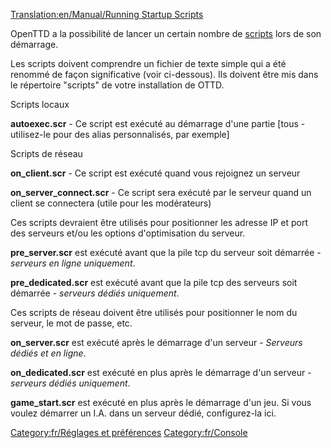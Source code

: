 [[Translation:en/Manual/Running Startup Scripts]]


OpenTTD a la possibilité de lancer un certain nombre de [[fr/Archive/Manual/Script|scripts]] lors de son démarrage.

Les scripts doivent comprendre un fichier de texte simple qui a été renommé de façon significative (voir ci-dessous). Ils doivent être mis dans le répertoire "scripts" de votre installation de OTTD.

Scripts locaux

'''autoexec.scr''' - Ce script est exécuté au démarrage d'une partie [tous - utilisez-le pour des alias personnalisés, par exemple]

Scripts de réseau

'''on_client.scr''' - Ce script est exécuté quand vous rejoignez un serveur

'''on_server_connect.scr''' - Ce script sera exécuté par le serveur quand un client se connectera (utile pour les modérateurs)


Ces scripts devraient être utilisés pour positionner les adresse IP et port des serveurs et/ou les options d'optimisation du serveur.

'''pre_server.scr''' est exécuté avant que la pile tcp du serveur soit démarrée - ''serveurs en ligne uniquement''.

'''pre_dedicated.scr''' est exécuté avant que la pile tcp des serveurs soit démarrée - ''serveurs dédiés uniquement''.


Ces scripts de réseau doivent être utilisés pour positionner le nom du serveur, le mot de passe, etc.

'''on_server.scr''' est exécuté après le démarrage d'un serveur - ''Serveurs dédiés et en ligne''.

'''on_dedicated.scr''' est exécuté en plus après le démarrage d'un serveur - ''serveurs dédiés uniquement''.

'''game_start.scr''' est exécuté en plus après le démarrage d'un jeu. Si vous voulez démarrer un I.A. dans un serveur dédié, configurez-la ici.


[[Category:fr/Réglages et préférences]]
[[Category:fr/Console]]